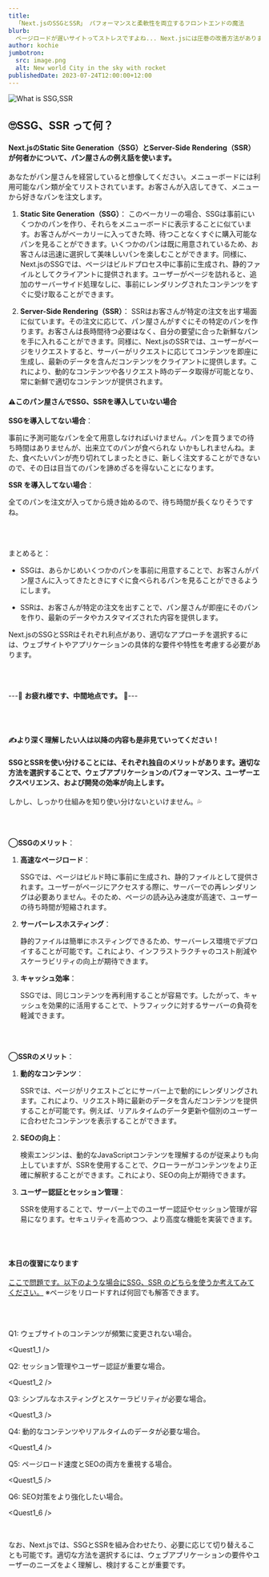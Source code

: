 ```yaml
---
title: 
  「Next.jsのSSGとSSR」 パフォーマンスと柔軟性を両立するフロントエンドの魔法
blurb: 
  ページロードが遅いサイトってストレスですよね... Next.jsには圧巻の改善方法がありますので説明していきます😆
author: kochie
jumbotron:
  src: image.png
  alt: New world City in the sky with rocket
publishedDate: 2023-07-24T12:00:00+12:00
---
```



![What is SSG,SSR](/ssg-ssr.png?width=1600&height=2080)
## 🙄SSG、SSR って何？

#### Next.jsのStatic Site Generation（SSG）とServer-Side Rendering（SSR）が何者かについて、パン屋さんの例え話を使います。

あなたがパン屋さんを経営していると想像してください。メニューボードには利用可能なパン類が全てリストされています。お客さんが入店してきて、メニューから好きなパンを注文します。

1. **Static Site Generation（SSG）**：
    このベーカリーの場合、SSGは事前にいくつかのパンを作り、それらをメニューボードに表示することに似ています。お客さんがベーカリーに入ってきた時、待つことなくすぐに購入可能なパンを見ることができます。いくつかのパンは既に用意されているため、お客さんは迅速に選択して美味しいパンを楽しむことができます。同様に、Next.jsのSSGでは、ページはビルドプロセス中に事前に生成され、静的ファイルとしてクライアントに提供されます。ユーザーがページを訪れると、追加のサーバーサイド処理なしに、事前にレンダリングされたコンテンツをすぐに受け取ることができます。

2. **Server-Side Rendering（SSR）**：
    SSRはお客さんが特定の注文を出す場面に似ています。その注文に応じて、パン屋さんがすぐにその特定のパンを作ります。お客さんは長時間待つ必要はなく、自分の要望に合った新鮮なパンを手に入れることができます。同様に、Next.jsのSSRでは、ユーザーがページをリクエストすると、サーバーがリクエストに応じてコンテンツを即座に生成し、最新のデータを含んだコンテンツをクライアントに提供します。これにより、動的なコンテンツや各リクエスト時のデータ取得が可能となり、常に新鮮で適切なコンテンツが提供されます。



#### ⚠️このパン屋さんでSSG、SSRを導入していない場合

**SSGを導入してない場合**：

​	事前に予測可能なパンを全て用意しなければいけません。パンを買うまでの待ち時間はありませんが、出来立てのパンが食べられな	いかもしれませんね。また、食べたいパンが売り切れてしまったときに、新しく注文することができないので、その日は目当てのパンを諦めざるを得ないことになります。



**SSR を導入してない場合**：

​	全てのパンを注文が入ってから焼き始めるので、待ち時間が長くなりそうですね。


<br />
<br />

まとめると：

- SSGは、あらかじめいくつかのパンを事前に用意することで、お客さんがパン屋さんに入ってきたときにすぐに食べられるパンを見ることができるようにします。

- SSRは、お客さんが特定の注文を出すことで、パン屋さんが即座にそのパンを作り、最新のデータやカスタマイズされた内容を提供します。

Next.jsのSSGとSSRはそれぞれ利点があり、適切なアプローチを選択するには、ウェブサイトやアプリケーションの具体的な要件や特性を考慮する必要があります。

<br />
<br />

---🐬 **お疲れ様です、中間地点です。** 🐬---

<br />
<br />

#### ✍️より深く理解したい人は以降の内容も是非見ていってください！



#### SSGとSSRを使い分けることには、それぞれ独自のメリットがあります。適切な方法を選択することで、ウェブアプリケーションのパフォーマンス、ユーザーエクスペリエンス、および開発の効率が向上します。

しかし、しっかり仕組みを知り使い分けないといけません。💦

<br />
<br />

**◯SSGのメリット**：

1. **高速なページロード**：

    SSGでは、ページはビルド時に事前に生成され、静的ファイルとして提供されます。ユーザーがページにアクセスする際に、サーバーでの再レンダリングは必要ありません。そのため、ページの読み込み速度が高速で、ユーザーの待ち時間が短縮されます。

2. **サーバーレスホスティング**：

    静的ファイルは簡単にホスティングできるため、サーバーレス環境でデプロイすることが可能です。これにより、インフラストラクチャのコスト削減やスケーラビリティの向上が期待できます。

3. **キャッシュ効率**：

    SSGでは、同じコンテンツを再利用することが容易です。したがって、キャッシュを効果的に活用することで、トラフィックに対するサーバーの負荷を軽減できます。

<br />
<br />

**◯SSRのメリット**：

1. **動的なコンテンツ**：

    SSRでは、ページがリクエストごとにサーバー上で動的にレンダリングされます。これにより、リクエスト時に最新のデータを含んだコンテンツを提供することが可能です。例えば、リアルタイムのデータ更新や個別のユーザーに合わせたコンテンツを表示することができます。

2. **SEOの向上**：

    検索エンジンは、動的なJavaScriptコンテンツを理解するのが従来よりも向上していますが、SSRを使用することで、クローラーがコンテンツをより正確に解釈することができます。これにより、SEOの向上が期待できます。

3. **ユーザー認証とセッション管理**：

    SSRを使用することで、サーバー上でのユーザー認証やセッション管理が容易になります。セキュリティを高めつつ、より高度な機能を実装できます。


<br />
<br />

#### 本日の復習になります
<u>ここで問題です。以下のような場合にSSG、SSR のどちらを使うか考えてみてください。</u>
※ページをリロードすれば何回でも解答できます。

<br />
<br />

Q1: ウェブサイトのコンテンツが頻繁に変更されない場合。

<Quest1_1 />

Q2: セッション管理やユーザー認証が重要な場合。

<Quest1_2 />

Q3: シンプルなホスティングとスケーラビリティが必要な場合。

<Quest1_3 />

Q4: 動的なコンテンツやリアルタイムのデータが必要な場合。

<Quest1_4 />

Q5: ページロード速度とSEOの両方を重視する場合。

<Quest1_5 />

Q6: SEO対策をより強化したい場合。

<Quest1_6 />
<br />
<AnserButton />

<br />

なお、Next.jsでは、SSGとSSRを組み合わせたり、必要に応じて切り替えることも可能です。適切な方法を選択するには、ウェブアプリケーションの要件やユーザーのニーズをよく理解し、検討することが重要です。